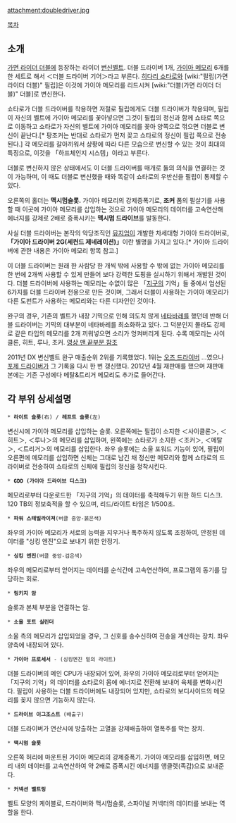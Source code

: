 attachment:doubledriver.jpg

[[목차]]

== 소개 ==
[[가면 라이더 더블]]에 등장하는 라이더 [[변신벨트]]. 더블 드라이버 1개, [[가이아 메모리]] 6개를 한 세트로 해서 ＜더블 드라이버 기어＞라고 부른다. [[히다리 쇼타로]]와 [wiki:"필립(가면 라이더 더블)" 필립]은 이것에 가이아 메모리를 리드시켜 [wiki:"더블(가면 라이더 더블)" 더블]로 변신한다. 

쇼타로가 더블 드라이버를 착용하면 저절로 필립에게도 더블 드라이버가 착용되며, 필립이 자신의 벨트에 가이아 메모리를 꽃아넣으면 그것이 필립의 정신과 함께 쇼타로 쪽으로 이동하고 쇼타로가 자신의 벨트에 가이아 메모리를 꽂아 양쪽으로 꺾으면 더블로 변신이 끝난다.[* 팡조커는 반대로 쇼타로가 먼저 꽂고 쇼타로의 정신이 필립 쪽으로 전송된다.] 각 메모리를 갈아끼워서 상황에 따라 다른 모습으로 변신할 수 있는 것이 최대의 특징으로, 이것을 「하프체인지 시스템」이라고 부른다.

더블로 변신하지 않은 상태에서도 이 더블 드라이버를 매개로 둘의 의식을 연결하는 것이 가능하며, 이 때도 더블로 변신했을 때와 똑같이 쇼타로의 우반신을 필립이 통제할 수 있다.

오른쪽의 홀더는 '''맥시멈슬롯.''' 가이아 메모리의 강제증폭기로, '''조커''' 폼의 필살기를 사용할 때 이곳에 가이아 메모리를 삽입하는 것으로 가이아 메모리의 데이터를 고속연산해 에너지를 강제로 2배로 증폭시키는 '''맥시멈 드라이브'''를 발동한다.

사실 더블 드라이버는 본작의 악당조직인 [[뮤지엄]]이 개발한 차세대형 가이아 드라이버로, '''「가이아 드라이버 2G(세컨드 제네레이션)」'''이란 별명을 가지고 있다.[* 가이아 드라이버에 관한 내용은 가이아 메모리 항목 참고.]

이 더블 드라이버는 원래 한 사람당 한 개씩 밖에 사용할 수 밖에 없는 가이아 메모리를 한 번에 2개씩 사용할 수 있게 만들어 보다 강력한 도핑을 실시하기 위해서 개발된 것이다. 더블 드라이버에 사용하는 메모리는 수없이 많은 「[[지구]]의 기억」들 중에서 엄선된 6가지를 더블 드라이버 전용으로 만든 것이며, 그래서 더블이 사용하는 가이아 메모리가 다른 도펀트가 사용하는 메모리와는 다른 디자인인 것이다.

완구의 경우, 기존의 벨트가 내장 기믹으로 인해 의도치 않게 [[네타바레]]를 했던데 반해 더블 드라이버는 기믹의 대부분이 네타바레를 최소화하고 있다. 그 덕분인지 몰라도 강제로 같은 타입의 메모리를 2개 끼워넣으면 소리가 엉켜버리게 된다. 수록 메모리는 사이클론, 히트, 루나, 조커.
[http://www.youtube.com/watch?v=oc_gnNgs_b8 영상 맨 끝부분 참조] 

2011년 DX 변신벨트 완구 매출순위 2위를 기록했었다. 1위는 [[오즈 드라이버]] ...였으나 [[포제 드라이버]]가 그 기록을 다시 한 번 갱신했다. 2012년 4월 재판매를 했으며 재판매본에는 기존 구성에다 메탈&트리거 메모리도 추가로 들어간다.

== 각 부위 상세설명 ==
 * '''라이트 슬롯'''(右) / '''레프트 슬롯'''(左)
변신시에 가이아 메모리를 삽입하는 슬롯. 오른쪽에는 필립이 소지한 ＜사이클론＞, ＜히트＞, ＜루나＞의 메모리를 삽입하며, 왼쪽에는 쇼타로가 소지한 ＜조커＞, ＜메탈＞, ＜트리거＞의 메모리를 삽입한다. 좌우 슬롯에는 소울 포워드 기능이 있어, 필립이 오른편에 메모리를 삽입하면 신체는 그대로 남긴 채 정신만 메모리와 함께 쇼타로의 드라이버로 전송하여 쇼타로의 신체에 필립의 정신을 정착시킨다.

 * '''GDD (가이아 드라이브 디스크)'''
메모리로부터 다운로드한 「지구의 기억」의 데이터를 축적해두기 위한 하드 디스크. 120 TB의 정보축적을 할 수 있으며, 리드/라이트 타임은 1/500초.

 * '''파워 스태빌라이져'''(버클 중앙-붉은색)
좌우의 가이아 메모리가 서로의 능력을 지우거나 폭주하지 않도록 조정하여, 안정된 데이터를 "싱킹 엔진"으로 보내기 위한 안정기.

 * '''싱킹 엔진'''(버클 중앙-검은색)
좌우의 메모리로부터 얻어지는 데이터를 순식간에 고속연산하여, 프로그램의 동기를 담당하는 회로.

 * '''링키지 암''' 
슬롯과 본체 부분을 연결하는 암.

 * '''소울 포트 실린더'''
소울 측의 메모리가 삽입되었을 경우, 그 신호를 송수신하여 전송을 계산하는 장치. 좌우 양측에 내장되어 있다.

 * '''가이아 프로세서''' - (싱킹엔진 밑의 라이트)
더블 드라이버의 메인 CPU가 내장되어 있어, 좌우의 가이아 메모리로부터 얻어지는 「지구의 기억」의 데이터를 쇼타로의 몸에 에너지로 전환해 보내어 육체를 변화시킨다. 필립이 사용하는 더블 드라이버에도 내장되어 있지만, 쇼타로의 보디사이드의 메모리를 꽂지 않으면 기능하지 않는다.

 * '''드라이브 이그조스트''' (배출구)
더블 드라이버가 연산시에 방출하는 고열을 강제배출하여 열폭주를 막는 장치.

 * '''맥시멈 슬롯'''
오른쪽 허리에 마운트된 가이아 메모리의 강제증폭기. 가이아 메모리를 삽입하면, 메모리 내의 데이터를 고속연산하여 약 2배로 증폭시킨 에너지를 앵클렛(족갑)으로 보내준다.

 * '''커넥션 벨트링'''
벨트 모양의 케이블로, 드라이버와 맥시멈슬롯, 스파이널 커넥터의 데이터를 보내는 역할을 한다.
